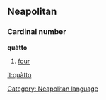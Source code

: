 ==Neapolitan==
===Cardinal number===
'''quàtto'''
# [[four]]

[[Category: Neapolitan language]]

[[it:quàtto]]